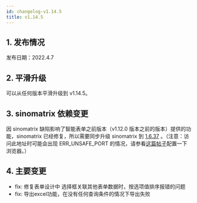 ```yaml
---
id: changelog-v1.14.5
title: v1.14.5
---
```



## 1. 发布情况

发布日期：2022.4.7

<BundleList version="1.14.5" frontend="1.14.4" backend="1.14.5" font="1.13.0" />

## 2. 平滑升级

可以从任何版本平滑升级到 v1.14.5。

## 3. sinomatrix 依赖变更

因 sinomatrix 缺陷影响了智能表单之前版本（v1.12.0 版本之前的版本）提供的功能，sinomatrix 已经修复，所以需要同步升级 sinomatrix 到 [1.6.37](http://47.93.34.153:10080/sino-matrix/sino-matrix/blob/master/CHANGELOG.md) 。（注意：访问此地址时可能会出现 ERR_UNSAFE_PORT 的情况，请参看[这篇帖子](https://blog.csdn.net/kjcxmx/article/details/118122483)配置一下浏览器。）

## 4. 主要变更

- fix: 修复表单设计中 选择框关联其他表单数据时，按选项值排序报错的问题
- fix: 导出excel功能，在没有任何查询条件的情况下导出失败
